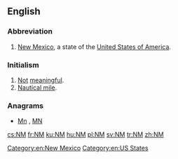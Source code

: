 {{also|Nm|nm}}
==English==

===Abbreviation===
{{head|en|abbreviation}}

# [[New Mexico]], a state of the [[United States of America]].

===Initialism===
{{head|en|initialism}}

# [[not|Not]] [[meaningful]].
# [[nautical mile|Nautical mile]].

===Anagrams===
* [[Mn#English|Mn]] , [[MN#English|MN]]

[[Category:en:New Mexico]]
[[Category:en:US States]]

[[cs:NM]]
[[fr:NM]]
[[ku:NM]]
[[hu:NM]]
[[pl:NM]]
[[sv:NM]]
[[tr:NM]]
[[zh:NM]]